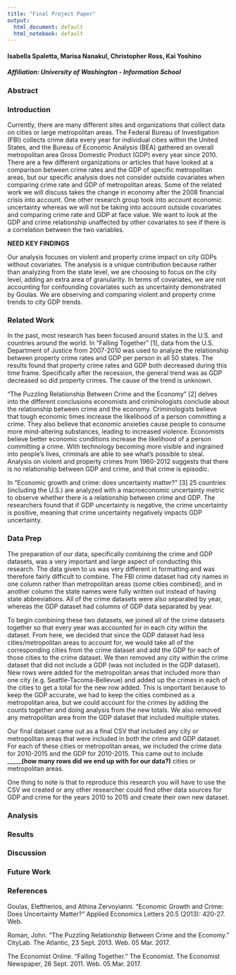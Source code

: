 ```yaml
---
title: "Final Project Paper"
output:
  html_document: default
  html_notebook: default
---
```


#### Isabella Spaletta, Marisa Nanakul, Christopher Ross, Kai Yoshino
##### Affiliation: University of Washington - Information School

### Abstract

### Introduction

Currently, there are many different sites and organizations that collect data on cities or large metropolitan areas. The Federal Bureau of Investigation (FBI) collects crime data every year for individual cities within the United States, and the Bureau of Economic Analysis (BEA) gathered an overall metropolitan area Gross Domestic Product (GDP) every year since 2010. There are a few different organizations or articles that have looked at a comparison between crime rates and the GDP of specific metropolitan areas, but our specific analysis does not consider outside covariates when comparing crime rate and GDP of metropolitan areas. Some of the related work we will discuss takes the change in economy after the 2008 financial crisis into account. One other research group took into account economic uncertainty whereas we will not be taking into account outside covariates and comparing crime rate and GDP at face value. We want to look at the GDP and crime relationship unaffected by other covariates to see if there is a correlation between the two variables.

**NEED KEY FINDINGS**

Our analysis focuses on violent and property crime impact on city GDPs without covariates. The analysis is a unique contribution because rather than analyzing from the state level, we are choosing to focus on the city level, adding an extra area of granularity. In terms of covariates, we are not accounting for confounding covariates such as uncertainty demonstrated by Goulas. We are observing and comparing violent and property crime trends to city GDP trends. 

### Related Work

In the past, most research has been focused around states in the U.S. and countries around the world. In “Falling Together” [1], data from the U.S. Department of Justice from 2007-2010 was used to analyze the relationship between property crime rates and GDP per person in all 50 states. The results found that property crime rates and GDP both decreased during this time frame. Specifically after the recession, the general trend was as GDP decreased so did property crimes. The cause of the trend is unknown.

“The Puzzling Relationship Between Crime and the Economy” [2] delves into the different conclusions economists and criminologists conclude about the relationship between crime and the economy. Criminologists believe that tough economic times increase the likelihood of a person committing a crime. They also believe that economic anxieties cause people to consume more mind-altering substances, leading to increased violence. Economists believe better economic conditions increase the likelihood of a person committing a crime. With technology becoming more visible and ingrained into people’s lives, criminals are able to see what’s possible to steal. Analysis on violent and property crimes from 1960-2012 suggests that there is no relationship between GDP and crime, and that crime is episodic.

In “Economic growth and crime: does uncertainty matter?” [3] 25 countries (including the U.S.) are analyzed with a macroeconomic uncertainty metric to observe whether there is a relationship between crime and GDP. The researchers found that if GDP uncertainty is negative, the crime uncertainty is positive, meaning that crime uncertainty negatively impacts GDP uncertainty. 

### Data Prep

The preparation of our data, specifically combining the crime and GDP datasets, was a very important and large aspect of conducting this research. The data given to us was very different in formatting and was therefore fairly difficult to combine. The FBI crime dataset had city names in one column rather than metropolitan areas (some cities combined), and in another column the state names were fully written out instead of having state abbreviations. All of the crime datasets were also separated by year, whereas the GDP dataset had columns of GDP data separated by year. 

To begin combining these two datasets, we joined all of the crime datasets together so that every year was accounted for in each city within the dataset. From here, we decided that since the GDP dataset had less cities/metropolitan areas to account for, we would take all of the corresponding cities from the crime dataset and add the GDP for each of those cities to the crime dataset. We then removed any city within the crime dataset that did not include a GDP (was not included in the GDP dataset). New rows were added for the metropolitan areas that included more than one city (e.g. Seattle-Tacoma-Bellevue) and added up the crimes in each of the cities to get a total for the new row added. This is important because to keep the GDP accurate, we had to keep the cities combined as a metropolitan area, but we could account for the crimes by adding the counts together and doing analysis from the new totals. We also removed any metropolitan area from the GDP dataset that included multiple states. 

Our final dataset came out as a final CSV that included any city or metropolitan areas that were included in both the crime and GDP dataset. For each of these cities or metropolitan areas, we included the crime data for 2010-2015 and the GDP for 2010-2015. This came out to include _____**(how many rows did we end up with for our data?)** cities or metropolitan areas. 

One thing to note is that to reproduce this research you will have to use the CSV we created or any other researcher could find other data sources for GDP and crime for the years 2010 to 2015 and create their own new dataset. 

### Analysis 

### Results

### Discussion

### Future Work

### References

Goulas, Eleftherios, and Athina Zervoyianni. "Economic Growth and Crime: Does Uncertainty Matter?" Applied Economics Letters 20.5 (2013): 420-27. Web.

Roman, John. "The Puzzling Relationship Between Crime and the Economy." CityLab. The Atlantic, 23 Sept. 2013. Web. 05 Mar. 2017. 

The Economist Online. "Falling Together." The Economist. The Economist Newspaper, 26 Sept. 2011. Web. 05 Mar. 2017. 




























